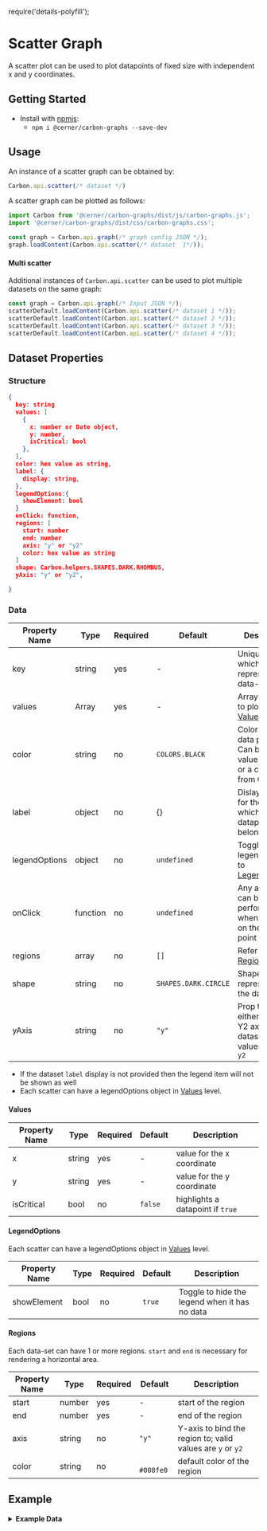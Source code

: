 require('details-polyfill');

# Scatter Graph

A scatter plot can be used to plot datapoints of fixed size with independent x and y coordinates. 

## Getting Started

- Install with [npmjs](https://www.npmjs.com):
  - `npm i @cerner/carbon-graphs --save-dev`

## Usage

An instance of a scatter graph can be obtained by:

```js
Carbon.api.scatter(/* dataset */)
```
A scatter graph can be plotted as follows:

```js
import Carbon from '@cerner/carbon-graphs/dist/js/carbon-graphs.js';
import '@cerner/carbon-graphs/dist/css/carbon-graphs.css';

const graph = Carbon.api.graph(/* graph config JSON */);
graph.loadContent(Carbon.api.scatter(/* dataset  1*/));
```

#### Multi scatter

Additional instances of `Carbon.api.scatter` can be used to plot multiple datasets on the same graph:

```javascript
const graph = Carbon.api.graph(/* Input JSON */);
scatterDefault.loadContent(Carbon.api.scatter(/* dataset 1 */));
scatterDefault.loadContent(Carbon.api.scatter(/* dataset 2 */));
scatterDefault.loadContent(Carbon.api.scatter(/* dataset 3 */));
scatterDefault.loadContent(Carbon.api.scatter(/* dataset 4 */));
```

## Dataset Properties

### Structure

```json
{
  key: string
  values: [
    {
      x: number or Date object,
      y: number,
      isCritical: bool
    },
  ],
  color: hex value as string,
  label: {
    display: string,
  },
  legendOptions:{
    showElement: bool
  }
  onClick: function,
  regions: [
    start: number
    end: number
    axis: "y" or "y2"
    color: hex value as string
  ]
  shape: Carbon.helpers.SHAPES.DARK.RHOMBUS,
  yAxis: "y" or "y2",

}
```

### Data

| Property Name | Type     | Required | Default              | Description                                                      |
|---------------|----------|----------|----------------------|------------------------------------------------------------------|
| key           | string   | yes      | -                    | Unique id which represents the data-set                          |
| values        | Array    | yes      | -                    | Array of values to plot. Refer to [Values](#values)               |
| color         | string   | no       | `COLORS.BLACK`       | Color for the data points. Can be a hex value (`#ffffff`) or a constant from Colors                                     |
| label         | object   | no       | {}                   | Dislay value for the dataset which the datappoints belong to     |
| legendOptions | object   | no       | `undefined`          | Toggle to show legend. Refer to [LegendOptions](#legendOptions)  |
| onClick       | function | no       | `undefined`          | Any action that can be performed when clicking on the data point |
| regions       | array    | no       | `[]`                 | Refer to [Regions](#regions)                                     |
| shape         | string   | no       | `SHAPES.DARK.CIRCLE` | Shape for representing the data points                           |
| yAxis         | string   | no       | `"y"`                | Prop to select either the Y or Y2 axis for the dataset   valid values are `y` or `y2`        |

-   If the dataset `label` display is not provided then the legend item will not be shown as well
-   Each scatter can have a legendOptions object in [Values](#values) level.

#### Values

| Property Name | Type     | Required | Default            | Description                                                      |
|---------------|----------|----------|--------------------|------------------------------------------------------------------|
| x             | string   | yes      | -                  | value for the x coordinate                                       |
| y             | string   | yes      | -                  | value for the y coordinate                                       |
| isCritical    | bool     | no       | `false`            | highlights a datapoint if `true`                                 |


#### LegendOptions

Each scatter can have a legendOptions object in [Values](#values) level.

| Property Name | Type     | Required | Default            | Description                                                      |
|---------------|----------|----------|--------------------|------------------------------------------------------------------|
| showElement   | bool     | no       | `true`             | Toggle to hide the legend when it has no data                    |

#### Regions

Each data-set can have 1 or more regions. `start` and `end` is necessary for rendering a horizontal area.

| Property Name | Type     | Required | Default                                                                                         | Description                                                      |
|---------------|----------|----------|-------------------------------------------------------------------------------------------------|------------------------------------------------------------------|
| start         | number   | yes      | -                                                                                               | start of the region                                              |
| end           | number   | yes      | -                                                                                               | end of the region                                                |
| axis          | string   | no       | `"y"`                                                                                           | Y-axis to bind the region to; valid values are `y` or `y2`       |
| color         | string   | no       | <img width="16px" height="16px" src="https://placehold.it/15/008fe0/000000?text=+" /> `#008fe0` | default color of the region                                      |

## Example
<ScatterGraph />

<details>
<summary style={{fontSize: 24 }}>
<b>Example Data</b>
</summary>

### Graph Config object
<GraphConfig />

### Data object
<DataObject />
</details>
